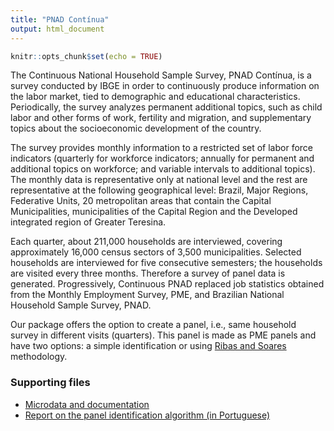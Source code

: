 ```yaml
---
title: "PNAD Contínua"
output: html_document
---
```


```r
knitr::opts_chunk$set(echo = TRUE)
```

The Continuous National Household Sample Survey, PNAD Contínua, is a survey conducted by IBGE in order to continuously produce information on the labor market, tied to demographic and educational characteristics. Periodically, the survey analyzes permanent additional topics, such as child labor and other forms of work, fertility and migration, and supplementary topics about the socioeconomic development of the country.

The survey provides monthly information to a restricted set of labor force indicators (quarterly for workforce indicators; annually for permanent and additional topics on workforce; and variable intervals to additional topics). The monthly data is representative only at national level and the rest are representative at the following geographical level: Brazil, Major Regions, Federative Units, 20 metropolitan areas that contain the Capital Municipalities, municipalities of the Capital Region and the Developed integrated region of Greater Teresina.

Each quarter, about 211,000 households are interviewed, covering approximately 16,000 census sectors of 3,500 municipalities. Selected households are interviewed for five consecutive semesters; the households are visited every three months. Therefore a survey of panel data is generated. Progressively, Continuous PNAD replaced job statistics obtained from the Monthly Employment Survey, PME, and Brazilian National Household Sample Survey, PNAD.

Our package offers the option to create a panel, i.e., same household survey in different visits (quarters). This panel is made as PME panels and have two options: a simple identification or using [Ribas and Soares](https://www.puc-rio.br/ensinopesq/ccpg/pibic/relatorio_resumo2020/download/relatorios/CCS/ECO/ECO-Maria%20Mittelbach.pdf) methodology.

### Supporting files

  - [Microdata and documentation](https://www.ibge.gov.br/estatisticas/multidominio/condicoes-de-vida-desigualdade-e-pobreza/17270-pnad-continua.html?=&t=microdados)
  - [Report on the panel identification algorithm (in Portuguese)](https://www.puc-rio.br/ensinopesq/ccpg/pibic/relatorio_resumo2020/download/relatorios/CCS/ECO/ECO-Maria%20Mittelbach.pdf)


